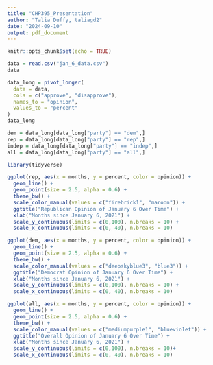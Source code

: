 ```yaml
---
title: "CHP395_Presentation"
author: "Talia Duffy, taliagd2"
date: "2024-09-10"
output: pdf_document
---
```


```r
knitr::opts_chunk$set(echo = TRUE)
```

```r
data = read.csv("jan_6_data.csv")
data
```

```r
data_long = pivot_longer(
  data = data, 
  cols = c("approve", "disapprove"),
  names_to = "opinion",
  values_to = "percent"
)
data_long
```


```r
dem = data_long[data_long["party"] == "dem",]
rep = data_long[data_long["party"] == "rep",]
indep = data_long[data_long["party"] == "indep",]
all = data_long[data_long["party"] == "all",]
```

```r
library(tidyverse)
```

```r
ggplot(rep, aes(x = months, y = percent, color = opinion)) + 
  geom_line() + 
  geom_point(size = 2.5, alpha = 0.6) +
  theme_bw() +
  scale_color_manual(values = c("firebrick1", "maroon")) +
  ggtitle("Republican Opinion of January 6 Over Time") +
  xlab("Months since January 6, 2021") +
  scale_y_continuous(limits = c(0,100), n.breaks = 10) +
  scale_x_continuous(limits = c(0, 40), n.breaks = 10)
```

```r
ggplot(dem, aes(x = months, y = percent, color = opinion)) + 
  geom_line() + 
  geom_point(size = 2.5, alpha = 0.6) +
  theme_bw() +
  scale_color_manual(values = c("deepskyblue3", "blue3")) +
  ggtitle("Democrat Opinion of January 6 Over Time") +
  xlab("Months since January 6, 2021") +
  scale_y_continuous(limits = c(0,100), n.breaks = 10) +
  scale_x_continuous(limits = c(0, 40), n.breaks = 10)
```

```r
ggplot(all, aes(x = months, y = percent, color = opinion)) + 
  geom_line() + 
  geom_point(size = 2.5, alpha = 0.6) +
  theme_bw() +
  scale_color_manual(values = c("mediumpurple1", "blueviolet")) +
  ggtitle("Overall Opinion of January 6 Over Time") +
  xlab("Months since January 6, 2021") +
  scale_y_continuous(limits = c(0,100), n.breaks = 10)+
  scale_x_continuous(limits = c(0, 40), n.breaks = 10)
```


